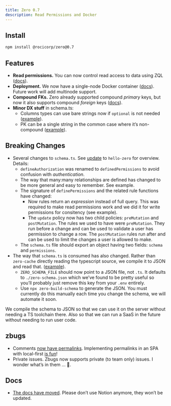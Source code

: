 ```yaml
---
title: Zero 0.7
description: Read Permissions and Docker
---
```


## Install

```bash
npm install @rocicorp/zero@0.7
```

## Features

- **Read permissions.** You can now control read access to data using ZQL ([docs](../permissions#select-permissions)).
- **Deployment.** We now have a single-node Docker container ([docs](../deployment/)). Future work will add multinode support.
- **Compound FKs.** Zero already supported compound *primary* keys, but now it also supports compound *foreign* keys ([docs](../zero-schema#relationships-and-compound-keys)).
- **Minor DX stuff** in schema.ts:
    - Columns types can use bare strings now if `optional` is not needed ([example](https://github.com/rocicorp/mono/commit/212379241e27e717f1237946f3384127d06661c3#diff-01e627d4886ffc106a9f60c5ea65f35b3868ad4de898cecf7ae60329b11c22e7R13)).
    - PK can be a single string in the common case where it’s non-compound ([example](https://github.com/rocicorp/mono/commit/212379241e27e717f1237946f3384127d06661c3#diff-01e627d4886ffc106a9f60c5ea65f35b3868ad4de898cecf7ae60329b11c22e7R19)).

## Breaking Changes

- Several changes to `schema.ts`. See [update](TODO) to `hello-zero` for overview. Details:
    - `defineAuthorization` was renamed to `definedPermissions` to avoid confusion with *authentication*.
    - The way that many:many relationships are defined has changed to be more general and easy to remember. See example.
    - The signature of `definePermissions` and the related rule functions have changed:
        - Now rules return an *expression* instead of full query. This was required to make read permissions work and we did it for write permissions for consitency (see example).
        - The `update` policy now has two child policies: `preMutation` and `postMutation`. The rules we used to have were `preMutation`. They run before a change and can be used to validate a user has permission to change a row. The `postMutation` rules run after and can be used to limit the changes a user is allowed to make.
    - The `schema.ts` file should export an object having two fields: `schema` and `permissions`.
- The way that `schema.ts` is consumed has also changed. Rather than `zero-cache` directly reading the typescript source, we compile it to JSON and read that. ([example](TODO)).
    - `ZERO_SCHEMA_FILE` should now point to a JSON file, not `.ts`. It defaults to `./zero-schema.json` which we’ve found to be pretty useful so you’ll probably just remove this key from your `.env` entirely.
    - Use `npx zero-build-schema` to generate the JSON. You must currently do this manually each time you change the schema, we will automate it soon.

<Note type="note">
    We compile the schema to JSON so that we can use it on the server without needing a TS toolchain there. Also so that we can run a SaaS in the future without needing to run user code.
</Note>

## zbugs

- Comments [now have permalinks](https://bugs.rocicorp.dev/issue/3067#comment-qt7YPQxXsBMBqcOkkO1pY). Implementing permalinks in an SPA with local-first [is fun](https://github.com/rocicorp/mono/commit/384d0955a3998d68d293985b0de89c5302076ec5)!
- Private issues. Zbugs now supports private (to team only) issues. I wonder what’s in them … 👀.

## Docs

- [The docs have moved](https://zero-docs-preview.vercel.app/). Please don’t use Notion anymore, they won’t be updated.
